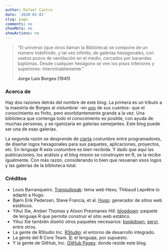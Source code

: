 ```yaml
---
author: Rafael Castro
date: '2020-01-01'
slug: page
comments: no
showMeta: no
showActions: no
---
```


> "El universo (que otros llaman la Biblioteca) se compone de un número indefinido, y tal vez infinito, de galerías hexagonales, con vastos pozos de ventilación en el medio, cercados por barandas bajísimas. Desde cualquier hexágono se ven los pisos inferiores y superiores: interminablemente."
>
> **Jorge Luis Borges (1941)**

### Acerca de

Hay dos razones detrás del nombre de este blog. La primera es un tributo a la maestría de Borges al vislumbrar -en [uno](https://es.wikipedia.org/wiki/La_biblioteca_de_Babel) de sus cuentos- que el conocimiento es finito, pero exorbitantemente grande a la vez. Una biblioteca que contenga todo el conocimiento es posible, con ayuda de muchas personas, y se rganizaría en galerías semejantes. Este blog puede ser una de esas galerías.

La segunda razón se desprende de [cierta](http://hexb.in/) costumbre entre programadores, de diseñar logos hexagonales para sus paquetes, aplicaciones, proyectos, etc. En lenguaje R esta costumbre es bien recibida. Y dado que aquí las publicaciones, los análisis y el blog mismo se construyen en R, se la recibe igualmente. Con más razón, considerando lo bien que resuenan esos logos y las galerías de la biblioteca total.

### Créditos

- Louis Barranqueiro. [Tranquilpeak](https://louisbarranqueiro.github.io/hexo-theme-tranquilpeak/): tema web Hexo; Thibaud Leprêtre lo adaptó a Hugo.
- Bjørn Erik Pedersen, Steve Francia, et al. [Hugo](https://gohugo.io/): generador de sitios web estáticos.
- Yihui Xie, Amber Thomas y Alison Presmanes Hill. [blogdown](https://bookdown.org/yihui/blogdown/): paquete de lenguaje R que permite construir el sitio web estático.
- Yihui Xie también diseñó otros paquetes necesarios: [bookdown](https://bookdown.org/yihui/bookdown/), [servr](https://cran.rstudio.com/web/packages/servr/index.html), entre otros.
- La gente de RStudio Inc. [RStudio](https://rstudio.com/): el entorno de desarrollo integrado.
- La gente del R Core Team. [R](https://www.R-project.org/): el lenguaje, por supuesto.
- Y la gente de GitHub, Inc. [GitHub Pages](https://pages.github.com/): donde reside este blog.
